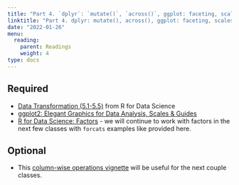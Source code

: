 ```yaml
---
title: "Part 4. `dplyr`: `mutate()`, `across()`, ggplot: faceting, scales"
linktitle: "Part 4. dplyr: mutate(), across(), ggplot: faceting, scales"
date: "2022-01-26"
menu:
  reading:
    parent: Readings
    weight: 4
type: docs
---
```


## Required


- [Data Transformation (5.1-5.5)](https://r4ds.had.co.nz/transform.html) from R for Data Science
- [ggplot2: Elegant Graphics for Data Analysis, Scales & Guides](https://ggplot2-book.org/scales-guides.html)
- [R for Data Science: Factors](https://r4ds.had.co.nz/factors.html) - we will continue to work with factors in the next few classes with `forcats` examples like provided here.

## Optional

- This [column-wise operations vignette](https://cran.r-project.org/web/packages/dplyr/vignettes/colwise.html) will be useful for the next couple classes.